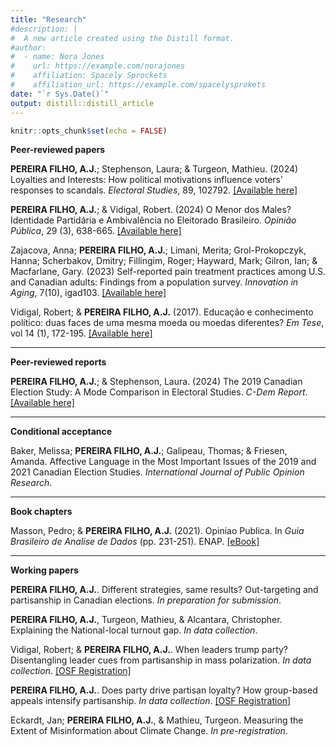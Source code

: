 ```yaml
---
title: "Research"
#description: |
#  A new article created using the Distill format.
#author:
#  - name: Nora Jones 
#    url: https://example.com/norajones
#    affiliation: Spacely Sprockets
#    affiliation_url: https://example.com/spacelysprokets
date: "`r Sys.Date()`"
output: distill::distill_article
---
```


```r
knitr::opts_chunk$set(echo = FALSE)
```

**Peer-reviewed papers** 

**PEREIRA FILHO, A.J.**; Stephenson, Laura; & Turgeon, Mathieu. (2024) Loyalties and Interests: How political motivations influence voters' responses to scandals. *Electoral Studies*, 89, 102792. <a href="https://www.sciencedirect.com/science/article/pii/S0261379424000507" target = "_blank">[Available here]</a>

**PEREIRA FILHO, A.J.**; & Vidigal, Robert. (2024) O Menor dos Males? Identidade Partidária e Ambivalência no Eleitorado Brasileiro. *Opinião Pública*, 29 (3), 638-665. <a href="https://www.scielo.br/j/op/a/ssLvpz8qB5VcyxBpdc5PSqp/#" target = "_blank">[Available here]</a>

Zajacova, Anna; **PEREIRA FILHO, A.J.**; Limani, Merita; Grol-Prokopczyk, Hanna; Scherbakov, Dmitry; Fillingim, Roger; Hayward, Mark; Gilron, Ian; & Macfarlane, Gary. (2023) Self-reported pain treatment practices among U.S. and Canadian adults: Findings from a population survey. *Innovation in Aging*, 7(10), igad103. <a href="https://academic.oup.com/innovateage/article/7/10/igad103/7275223?searchresult=1" target = "_blank">[Available here]</a>

Vidigal, Robert; & **PEREIRA FILHO, A.J.** (2017). Educação e conhecimento político: duas faces de uma mesma moeda ou moedas diferentes? *Em Tese*, vol 14 (1), 172-195. <a href="https://periodicos.ufsc.br/index.php/emtese/article/view/1806-5023.2017v14n1p172" target = "_blank">[Available here]</a>

***

**Peer-reviewed reports**

**PEREIRA FILHO, A.J.**; & Stephenson, Laura. (2024) The 2019 Canadian Election Study: A Mode Comparison in Electoral Studies. *C-Dem Report*. <a href="https://ir.lib.uwo.ca/c-dem_workingpapers/12/" target = "_blank">[Available here]</a>


***

**Conditional acceptance**

Baker, Melissa; **PEREIRA FILHO, A.J.**; Galipeau, Thomas; & Friesen, Amanda. Affective Language in the Most Important Issues of the 2019 and 2021 Canadian Election Studies. *International Journal of Public Opinion Research*.   

***

**Book chapters**

Masson, Pedro; & **PEREIRA FILHO, A.J.** (2021). Opiniao Publica. In *Guia Brasileiro de Analise de Dados* (pp. 231-251). ENAP. <a href="https://repositorio.enap.gov.br/bitstream/1/6039/1/Guia%20BR%20de%20Ana%CC%81lise%20de%20Dados.pdf" target = "_blank">[eBook]</a>

***

**Working papers**

**PEREIRA FILHO, A.J.**. Different strategies, same results? Out-targeting and partisanship in Canadian elections. *In preparation for submission*.

**PEREIRA FILHO, A.J.**, Turgeon, Mathieu, & Alcantara, Christopher. Explaining the National-local turnout gap. *In data collection*.

Vidigal, Robert; & **PEREIRA FILHO, A.J.**. When leaders trump party? Disentangling leader cues from partisanship in mass polarization. *In data collection*. <a href="https://osf.io/9f3gz?mode=&revisionId=&view_only=" target = "_blank">[OSF Registration]</a> 

**PEREIRA FILHO, A.J.**. Does party drive partisan loyalty? How group-based appeals intensify partisanship. *In data collection*. <a href="https://osf.io/4kfnm?mode=&revisionId=&view_only=" target = "_blank">[OSF Registration]</a>

Eckardt, Jan; **PEREIRA FILHO, A.J.**, & Mathieu, Turgeon. Measuring the Extent of Misinformation about Climate Change. *In pre-registration*.

